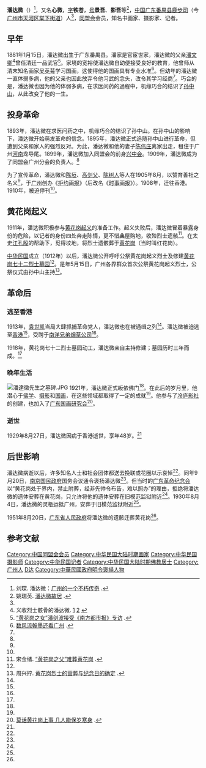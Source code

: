{{Infobox Biography
| subject_name   = 潘達微
| image_name     = Pen Da Wei.jpg
| image_size     = 250px
| image_caption  = 潘達微
| date_of_birth  = 1881年1月15日
| place_of_birth = {{QING-1862}}[[广东省_(清)|廣東省]][[廣州府|廣州府]][[番禺县|番禺县]]
| date_of_death  = {{death date and age|1929|8|27|1881|1|15}}
| place_of_death = {{HKG-1910}}
| nationality    = {{CHN-1928}}
| occupation     = [[同盟会|同盟会]]副會長，知名书画家、摄影家、记者
| party = {{KMT}}
}}

'''潘达微'''（{{bd|1881年|1月15日|1929年|8月27日|catIdx=P潘}}）<ref name=lc>刘琛. 潘达微：[http://www.gzlib.gov.cn/shequ_info/ndgz/NDGZDetail.do?id=18227 广州的一个不朽传奇] {{webarchive|url=https://web.archive.org/web/20090812111056/http://www.gzlib.gov.cn/shequ_info/ndgz/NDGZDetail.do?id=18227 |date=2009-08-12 }}.</ref>，又名'''心微'''，[[表字|字]]'''铁苍'''，[[号|号]]'''景吾'''、'''影吾'''等<ref name=yry>姚瑞英. [http://www.gzzxws.gov.cn/gzws/gzws/ml/68/200809/t20080910_7134.htm 潘达微故居] {{Wayback|url=http://www.gzzxws.gov.cn/gzws/gzws/ml/68/200809/t20080910_7134.htm |date=20190801165341 }}.</ref>，[[中国|中国]][[广东|广东]][[番禺县|番禺县]][[鹿步司|鹿步司]]（今[[广州市|广州市]][[天河区|天河区]][[棠下街道|棠下街道]]）人<ref name=yry />，[[同盟会|同盟会]]会员，知名书画家、摄影家、记者。

==早年==
1881年1月15日，潘达微出生于广东番禺县。潘家是官宦世家，潘达微的父亲[[潘文卿|潘文卿]]<ref name=gzzxws>义收烈士骸骨的潘达微. [http://www.gzzxws.gov.cn/gxsl/rwcq/200907/t20090701_13336.htm 1] {{Wayback|url=http://www.gzzxws.gov.cn/gxsl/rwcq/200907/t20090701_13336.htm |date=20160304191147 }} [http://www.gzzxws.gov.cn/gxsl/rwcq/200907/t20090701_13336_1.htm 2] {{Wayback|url=http://www.gzzxws.gov.cn/gxsl/rwcq/200907/t20090701_13336_1.htm |date=20151107083329 }}</ref>曾任清廷一品武官<ref>[http://www.southcn.com/first/200110100223.htm “黄花岗之女”潘剑波接受《南方都市报》专访] {{Wayback|url=http://www.southcn.com/first/200110100223.htm |date=20190801165624 }}.</ref>。家境的宽裕使潘达微自幼便接受良好的教育，他曾师从清末知名画家[[吴英萼|吴英萼]]学习国画，这使得他的国画具有专业水准<ref>[http://news.dayoo.com/guangzhou/73829/73934/73944/200907/30/73944_10165788.htm 数风流翰墨还看广州] {{webarchive|url=https://web.archive.org/web/20090812155705/http://news.dayoo.com/guangzhou/73829/73934/73944/200907/30/73944_10165788.htm |date=2009-08-12 }}.</ref>。但幼年的潘达微一直体弱多病，他的父亲也因此放弃令他习武的念头，改令其学习经商<ref name=yry />。巧合的是，潘达微也因为他的体弱多病，在求医问药的過程中，机缘巧合的结识了[[孙中山|孙中山]]，从此改变了他的一生。

==投身革命==
1893年，潘达微在求医问药之中，机缘巧合的结识了孙中山。在孙中山的影响下，潘达微开始萌发革命的信念。1895年，潘达微正式追随孙中山进行革命，但遭到父亲和家人的强烈反对。为此，潘达微和他的妻子[[陈伟庄|陈伟庄]]离家出走，租住于广州[[河南_(广州地名)|河南]]龙导尾。1899年，潘达微加入同盟会的前身[[兴中会|兴中会]]。1909年，潘达微成为了同盟会广州分会的负责人。<ref name=lc />

为了宣传革命，潘达微和[[陈垣|陈垣]]、[[高剑父|高剑父]]、[[陈树人|陈树人]]等人在1905年8月，以赞育善社之名义<ref name=gzzxws />，于[[广州|广州]]创办《[[拒约画报|拒约画报]]》（后改名《[[时事画报|时事画报]]》）。1908年，迁往香港。1910年，被迫停刊<ref name=lc />。

==黄花岗起义==
1911年，潘达微积极参与[[黄花岗起义|黄花岗起义]]的准备工作。起义失败后，潘达微冒着暴露身份的危险，以记者的身份四处奔走陈情，更不惜[[典当|典]]屋购地，收殓烈士遗骸<ref name=sjx>宋金绪. [http://www.gzlib.gov.cn/shequ_info/ndgz/NDGZDetail.do?id=18412 “黄花岗之父”难葬黄花岗] {{webarchive|url=https://web.archive.org/web/20090812111101/http://www.gzlib.gov.cn/shequ_info/ndgz/NDGZDetail.do?id=18412 |date=2009-08-12 }}.</ref>。在太史[[江孔殷|江孔殷]]的帮助下，觅得坟地，将烈士遗骸葬于[[黄花岗公园|黄花岗]]（当时叫红花岗）。

[[中华民国|中华民国]]成立（1912年）以后，潘达微公开呼吁公祭黄花岗起义烈士及修建[[黄花岗七十二烈士墓园|黄花岗七十二烈士墓园]]<ref name=sjx />。是年5月15日，广州各界群众首次公祭黄花岗起义烈士，公祭仪式由孙中山主持<ref>周兴拧. [http://www.guangzhou.gov.cn/node_2230/node_437/node_439/node_619/2005-08/112484529565985.shtml 黄花岗烈士的营葬与纪念日的确定] {{webarchive|url=https://web.archive.org/web/20150120053219/http://www.guangzhou.gov.cn/node_2230/node_437/node_439/node_619/2005-08/112484529565985.shtml |date=2015-01-20 }}.</ref>。

==革命后==
===逃至香港===
1913年，[[袁世凯|袁世凯]]当局大肆抓捕革命党人，潘达微也在被通缉之列<ref name=lc />。潘达微被迫逃至[[香港|香港]]<ref name=gzzxws />，受聘于[[南洋兄弟烟草公司|南洋兄弟烟草公司]]<ref name=lc />。

1918年，黄花岗七十二烈士墓园动工，潘达微亲自主持修建；墓园历时三年而成。<ref name=sjx />

===晚年生活===
[[File:潘達徽先生之墓碑.JPG|thumb]]
1921年，潘达微正式皈依佛门<ref name=lc />。在此后的岁月里，他潜心于[[佛学|佛学]]、[[摄影|摄影]]和[[国画|国画]]，在这些领域都取得了一定的成就<ref name=sjx />。他参与了[[冷庐影社|冷庐影社]]的创建，也加入了[[广东国画研究会|广东国画研究会]]<ref>[http://www.gzlib.gov.cn/shequ_info/ndgz/NDGZDetail.do?id=315842 莫话黄花岗上事 几人能保岁寒身] {{webarchive|url=https://web.archive.org/web/20090812111840/http://www.gzlib.gov.cn/shequ_info/ndgz/NDGZDetail.do?id=315842 |date=2009-08-12 }}.</ref>。

===逝世===
1929年8月27日，潘达微因病于香港逝世，享年48岁。<ref name=sjx />

==后世影响==
潘达微病逝以后，许多知名人士和社会团体都送去挽联或花圈以示哀悼<ref name=gzzxws />。同年9月20日，[[南京国民政府|南京国民政府]]国务会议通令褒扬潘达微<ref name=gzzxws />。但当时的[[广东革命纪念会|广东革命纪念会]]以“黄花岗处于界内，禁止附葬，经非先帅令布告，难以照办”的理由，拒绝将潘达微的遗体安葬在黄花岗，只允许将他的遗体安葬在旧模范监狱附近<ref name=sjx />。1930年8月4日，潘达微的灵柩运抵广州，安葬于旧模范监狱附近<ref name=sjx />。

1951年8月20日，[[广东省人民政府|广东省人民政府]]将潘达微的遗骸迁葬黄花岗<ref name=gzzxws />。

==参考文献==
{{Reflist|2}}

{{DEFAULTSORT:Pan潘}}
[[Category:中国同盟会会员|Category:中国同盟会会员]]
[[Category:中华民国大陆时期画家|Category:中华民国大陆时期画家]]
[[Category:中华民国摄影师|Category:中华民国摄影师]]
[[Category:中华民国记者|Category:中华民国记者]]
[[Category:中华民国大陆时期佛教居士|Category:中华民国大陆时期佛教居士]]
[[Category:广州人|Category:广州人]]
[[Category:潘姓|D达]]
[[Category:中華民國政府明令褒揚人物|Category:中華民國政府明令褒揚人物]]